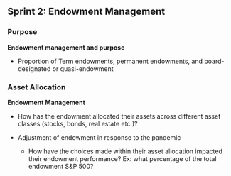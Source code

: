 ## Sprint 2: Endowment Management

### Purpose

**Endowment management and purpose**

-   Proportion of Term endowments, permanent endowments, and board-designated or quasi-endowment

### Asset Allocation

**Endowment Management**

-   How has the endowment allocated their assets across different asset classes (stocks, bonds, real estate etc.)? 

-   Adjustment of endowment in response to the pandemic

    -   How have the choices made within their asset allocation impacted their endowment performance? Ex: what percentage of the total endowment S&P 500?
